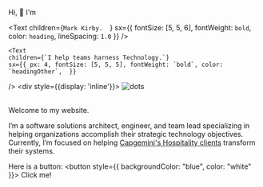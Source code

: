  Hi, :wave: I'm

<Text
    children={`Mark Kirby.  `}
    sx={{ fontSize: [5, 5, 6], fontWeight: `bold`, color: `heading`, lineSpacing: `1.0` }}
  />
  
    <Text
    children={`I help teams harness Technology.`}
    sx={{ px: 4, fontSize: [5, 5, 5], fontWeight: `bold`, color: `headingOther`,  }}
  />
    <div style={{display: 'inline'}}>
        ![dots](./../images/transp.png)
    </div>

<br />
Welcome to my website.


I’m a software solutions architect, engineer, and team lead specializing in helping organizations accomplish their strategic technology objectives. Currently, I’m focused on helping [Capgemini's Hospitality clients](https://www.capgemini.com/us-en/industries/hospitality-and-travel/) transform their systems.


Here is a button:
<button style={{ backgroundColor: "blue", color: "white" }}>
  Click me!
</button>